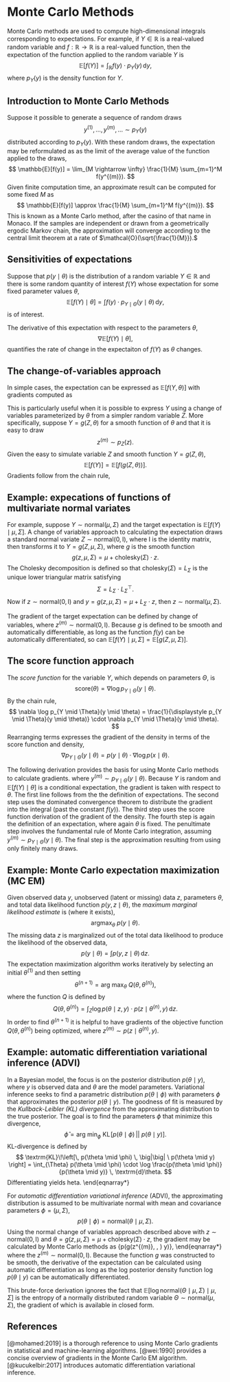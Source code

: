 # Monte Carlo Methods

Monte Carlo methods are used to compute high-dimensional integrals
corresponding to expectations.  For example, if $Y \in \mathbb{R}$ is
a real-valued random variable and $f:\mathbb{R} \rightarrow
\mathbb{R}$ is a real-valued function, then the expectation of the
function applied to the random variable $Y$ is
$$
\mathbb{E}[f(Y)]
= \int_{\mathbb{R}} f(y) \cdot p_Y(y) \, \textrm{d} y,
$$
where $p_Y(y)$ is the density function for $Y$.

## Introduction to Monte Carlo Methods

Suppose it possible to generate a sequence of random draws
$$
y^{(1)}, \ldots, y^{(m)}, \ldots \sim p_Y(y)
$$
distributed according to $p_Y(y)$.  With these random draws, the
expectation may be reformulated as as the limit of the average
value of the function applied to the draws,
$$
\mathbb{E}[f(y)]
=
\lim_{M \rightarrow \infty} \frac{1}{M} \sum_{m=1}^M f(y^{(m)}).
$$
Given finite computation time, an approximate result can be computed
for some fixed $M$ as
$$
\mathbb{E}[f(y)]
\approx \frac{1}{M} \sum_{m=1}^M f(y^{(m)}).
$$
This is known as a Monte Carlo method, after the casino of that name
in Monaco.  If the samples are independent or drawn from a geometrically
ergodic Markov chain, the approximation will converge according to the
central limit theorem at a rate of $\mathcal{O}(\sqrt{\frac{1}{M}}).$

## Sensitivities of expectations

Suppose that $p(y \mid \theta)$ is the distribution of a random
variable $Y \in \mathbb{R}$ and there is some random quantity of
interest $f(Y)$ whose expectation for some fixed parameter values
$\theta$,
$$
\mathbb{E}[f(Y) \mid \theta]
= \int f(y) \cdot p_{Y \mid \Theta}(y \mid \theta) \, \textrm{d}y,
$$
is of interest.

The derivative of this expectation with respect to the parameters
$\theta$,
$$
\nabla \mathbb{E}\left[f(Y) \mid \theta\right],
$$
quantifies the rate of change in the expectaiton of $f(Y)$ as $\theta$
changes.


## The change-of-variables approach

In simple cases, the expectation can be expressed as $\mathbb{E}[f(Y,
\theta)]$ with gradients computed as
\begin{eqnarray*}
\nabla_{\theta} \, \mathbb{E}[f(Y, \theta)]
& = &
\nabla_{\theta} \int f(y, \theta) \cdot p(y) \textrm{d}y
\\[4pt]
& = &
\int \left( \nabla_{\theta} f(y, \theta) \right)
     \cdot p(y)
\textrm{d}y
\\[4pt]
& \approx &
\frac{1}{M} \cdot
\sum_{m = 1}^M
\nabla_{\theta} f(y^{(m)}, \theta) \qquad \textrm{where} \ y^{(m)} \sim
p_Z(z).
\end{eqnarray*}

This is particularly useful when it is possible to express $Y$ using a
change of variables parameterized by $\theta$ from a simpler random
variable $Z$.  More specifically, suppose $Y = g(Z, \theta)$ for a smooth
function of $\theta$ and that it is easy to draw
$$
z^{(m)} \sim p_{Z}(z).
$$
Given the easy to simulate variable $Z$ and smooth function $Y = g(Z, \theta),$
$$
\mathbb{E}[f(Y)]
=
\mathbb{E}[f(g(Z, \theta))].
$$
Gradients follow from the chain rule,
\begin{eqnarray*}
\nabla_{\theta} \mathbb{E}[f(g(Z, \theta))].
& = &
\nabla_{\theta}
\int f(g(z, \theta)) \cdot p(\theta)
\, \textrm{d}z
\\[4pt]
& = &
\int \left( \nabla_{\theta} f(g(z, \theta)) \right) \cdot p(\theta)
\, \textrm{d}z
\\[4pt]
& = &
\int f'(g(z, \theta))
     \cdot \left( \nabla_{\theta} \, g(z, \theta) \right)
     \cdot p(\theta)
\, \textrm{d}z
\\[4pt]
& \approx &
\frac{1}{M}
\cdot \sum_{m = 1}^M
f'(g(z^{(m)}, \theta)) \cdot \nabla_{\theta} g(z^{(m)}, \theta)
\qquad \textrm{where} \ z^{(m)} \sim p_Z(z)
\end{eqnarray*}


## Example: expecations of functions of multivariate normal variates
For example, suppose $Y \sim \textrm{normal}(\mu, \Sigma)$ and the
target expectation is $\mathbb{E}[f(Y) \mid \mu, \Sigma].$  A change of variables
approach to calculating the expectation draws a standard normal
variate $Z \sim \textrm{normal}(0, \textrm{I}),$ where $\textrm{I}$ is
the identity matrix, then transforms it to $Y = g(Z, \mu, \Sigma),$
where $g$ is the smooth function
$$
g(z, \mu, \Sigma) = \mu + \textrm{cholesky}(\Sigma) \cdot z.
$$
The Cholesky decomposition is defined so that
$\textrm{cholesky}(\Sigma) = L_{\Sigma}$ is the unique lower
triangular matrix satisfying
$$
\Sigma = L_{\Sigma} \cdot L_{\Sigma}^{\top}.
$$
Now if $z \sim \textrm{normal}(0, \textrm{I})$ and
$y = g(z, \mu, \Sigma) = \mu + L_{\Sigma} \cdot z,$ then
$z \sim \textrm{normal}(\mu, \Sigma).$

The gradient of the target expectation can be defined by change of
variables,
\begin{eqnarray*}
\nabla_{\mu, \Sigma} \, \mathbb{E}[f(Y) \mid \mu, \Sigma]
& = &
\nabla_{\mu, \Sigma}
\int f(y) \cdot \textrm{normal}(y \mid \mu, \Sigma)
\, \textrm{d}y.
\\[4pt]
& = &
\nabla_{\mu, \Sigma}
\int f(g(z, \mu, \Sigma))
     \cdot \textrm{normal}(z \mid 0, 1)
\, \textrm{d}{z}
\\[4pt]
& = &
\nabla_{\mu, \Sigma}
\int f(g(z, \mu, \Sigma))
     \cdot \textrm{normal}(z \mid 0, 1)
\, \textrm{d}{z}
\\[4pt]
& = &
\int \left( \nabla_{\mu, \Sigma} \,
            f(g(z, \mu, \Sigma)) \right)
     \cdot \textrm{normal}(z \mid 0, 1)
\, \textrm{d}z
\\[4pt]
& \approx &
\frac{1}{M} \cdot \sum_{m = 1}^M
\nabla_{\mu, \Sigma} \, f(g(z^{(m)}, \mu, \Sigma))
\\[4pt]
& \approx &
\frac{1}{M} \cdot \sum_{m = 1}^M
f'(g(z^{(m)}, \mu, \Sigma)) \cdot \nabla_{\mu, \Sigma} \, g(z^{(m)}, \mu, \Sigma),
\end{eqnarray*}
where $z^{(m)} \sim \textrm{normal}(0, \textrm{I})$.  Because $g$ is
defined to be smooth and automatically differentiable, as long as the function
$f(y)$ can be automatically differentiated, so can
$\mathbb{E}[f(Y) \mid \mu, \Sigma] = \mathbb{E}[g(Z, \mu, \Sigma)].$


## The score function approach

The *score function* for the variable $Y$, which depends on parameters
$\Theta$, is
$$
\textrm{score}(\theta) = \nabla \log p_{Y \mid \Theta}(y \mid \theta).
$$
By the chain rule,
$$
\nabla \log p_{Y \mid \Theta}(y \mid \theta)
= \frac{1}{\displaystyle p_{Y \mid \Theta}(y \mid \theta)}
  \cdot \nabla p_{Y \mid \Theta}(y \mid \theta).
$$
Rearranging terms expresses the gradient of the density in terms of
the score function and density,
$$
\nabla p_{Y \mid \Theta}(y \mid \theta)
= p(y \mid \theta) \cdot \nabla \log p(x \mid \theta).
$$

The following derivation provides the basis for using Monte Carlo
methods to calculate gradients.
\begin{eqnarray*}
{\large \nabla}_{\!\theta} \ \mathbb{E}\!\left[f(Y) \mid \theta\right]
& = &
{\large \nabla}_{\!\theta} \int f(y)
            \cdot p_{Y \mid \Theta}(y \mid \theta)
       \, \textrm{d} y
\\[4pt]
& = &
\int f(y)
     \cdot \left( {\large \nabla}_{\!\theta} \, p_{Y \mid \Theta}(y \mid \theta) \right)
\, \textrm{d} y
\\[4pt]
& = &
\int f(y)
     \cdot \left( {\large \nabla}_{\!\theta} \log \, p_{Y \mid \Theta}(y \mid \theta) \right)
     \cdot p_{Y \mid \Theta}(y \mid \theta)
     \, \textrm{d} y
\\[4pt]
& = &
\mathbb{E}\!\left[f(Y) \cdot {\large \nabla}_{\!\theta} \log \, p_{Y \mid
\Theta}(Y \mid \theta) \, \Big| \, \theta \right]
\\[4pt]
& = &
\lim_{M \rightarrow \infty}
\frac{1}{M}
\cdot \sum_{m = 1}^M  y^{(m)}
                    \cdot {\large \nabla}_{\!\theta} \log \, p_{Y \mid \Theta}(y
		    \mid \theta)
\\[4pt]
& \approx &
\frac{1}{M}
\cdot \sum_{m = 1}^M y^{(m)}
                    \cdot {\large \nabla}_{\!\theta} \log \, p_{Y \mid \Theta}(y
		    \mid \theta),
\end{eqnarray*}
where $y^{(m)} \sim p_{Y \mid \Theta}(y \mid \theta).$ Because $Y$ is
random and $\mathbb{E}\left[f(Y) \mid \theta\right]$ is a conditional
expectation, the gradient is taken with respect to $\theta.$ The first
line follows from the the definition of expectations.  The second step
uses the dominated convergence theorem to distribute the gradient into
the integral (past the constant $f(y)$).  The third step uses the
score function derivation of the gradient of the density.  The fourth
step is again the definition of an expectation, where again $\theta$ is
fixed.  The penultimate step involves the fundamental rule of Monte
Carlo integration, assuming $y^{(m)} \sim p_{Y \mid \Theta}(y \mid
\theta).$ The final step is the approximation resulting from using
only finitely many draws.

## Example: Monte Carlo expectation maximization (MC EM)

Given observed data $y$, unobserved (latent or missing) data $z$,
parameters $\theta$, and total data likelihood function $p(y, z \mid
\theta),$ the *maximum marginal likelihood estimate* is (where it exists),
$$
\textrm{argmax}_{\theta} \ p(y \mid \theta).
$$
The missing data $z$ is marginalized out of the total data likelihood
to produce the likelihood of the observed data,
$$
p(y \mid \theta) = \int p(y, z \mid \theta) \, \textrm{d}z.
$$
The expectation maximization algorithm works iteratively by selecting
an initial $\theta^{(1)}$ and then setting
$$
\theta^{(n + 1)}
= \textrm{arg max}_{\theta} \ Q(\theta, \theta^{(n)}),
$$
where the function $Q$ is defined by
$$
Q(\theta, \theta^{(n)})
= \int_Z
  \log p(\theta \mid z, y)
  \cdot p(z \mid \theta^{(n)}, y) \,
\textrm{d}z.
$$
In order to find $\theta^{(n+1)}$ it is helpful to have gradients
of the objective function $Q(\theta, \theta^{(n)})$ being optimized,
\begin{eqnarray*}
\nabla_{\theta} \, Q(\theta, \theta^{(n)})
& = &
\nabla_{\theta}
\int_Z
  \log p(\theta \mid z, y)
  \cdot p(z \mid \theta^{(n)}, y) \,
\textrm{d}z
\\[4pt]
& = &
\int_Z
  \left( \nabla_{\theta}  \log p(\theta \mid z, y) \right)
  \cdot p(z \mid \theta^{(n)}, y) \,
\textrm{d}z
\\[4pt]
& \approx &
\frac{1}{M}
\cdot \sum_{m=1}^M
        \nabla_{\theta} \log p(\theta \mid z^{(m)}, y),
\end{eqnarray*}
where $z^{(m)} \sim p(z \mid \theta^{(n)}, y).$


## Example: automatic differentiation variational inference (ADVI)

In a Bayesian model, the focus is on the posterior distribution
$p(\theta \mid y),$ where $y$ is observed data and $\theta$ are the
model parameters.  Variational inference seeks to find a parametric
distribution $p(\theta \mid \phi)$ with parameters $\phi$ that
approximates the posterior $p(\theta \mid y)$.  The goodness of fit is
measured by the *Kullback-Leibler (KL) divergence* from the approximating
distribution to the true posterior.  The goal is to find the
parameters $\phi$ that minimize this divergence,
$$
\hat{\phi}
=
\textrm{arg min}_{\phi}
\ \textrm{KL}\!\left[p(\theta \mid \phi) \, \big|\big| \ p(\theta \mid y)\right].
$$
KL-divergence is defined by
$$
\textrm{KL}\!\left[\, p(\theta \mid \phi) \, \big|\big| \ p(\theta \mid y) \right]
= \int_{\Theta}
  p(\theta \mid \phi)
  \cdot \log \frac{p(\theta \mid \phi)}
                  {p(\theta \mid y)}
  \, \textrm{d}\theta.
$$
Differentiating yields
\begin{eqnarray*}
\nabla_{\phi}
\
\textrm{KL}\!\left[\, p(\theta \mid \phi) \, \big|\big| \ p(\theta \mid y) \right]
=
\nabla_{\phi}
\int_{\Theta}
  p(\theta \mid \phi)
  \cdot \log \frac{p(\theta \mid \phi)}
                  {p(\theta \mid y)}
\, \textrm{d}\theta.
\end{eqnarray*}

For *automatic differentiation variational inference* (ADVI), the
approximating distribution is assumed to be multivariate normal
with mean and covariance parameters $\phi = (\mu, \Sigma)$,
$$
p(\theta \mid \phi) = \textrm{normal}(\theta \mid \mu, \Sigma).
$$
Using the normal change of variables approach described above
with $z \sim \textrm{normal}(0, \textrm{I})$ and
$\theta = g(z, \mu, \Sigma) = \mu + \textrm{cholesky}(\Sigma) \cdot
z,$ the gradient may be calculated by Monte Carlo methods as
\begin{eqnarray*}
\nabla_{\phi}
\
\textrm{KL}\!\left[\, p(\theta \mid \phi) \, \big|\big| \ p(\theta \mid y) \right]
& = &
\nabla_{\mu, \Sigma}
\int_{\Theta}
  \textrm{normal}(\theta \mid \mu, \Sigma)
  \cdot \log \frac{\textrm{normal}(\theta \mid \mu, \Sigma)}
                  {p(\theta \mid y)}
\, \textrm{d}\theta
\\[4pt]
& = &
\nabla_{\mu, \Sigma}
\int_{\Theta}
  \textrm{normal}(z \mid 0, 1)
  \cdot \log \frac{\textrm{normal}(g(z, \mu, \Sigma) \mid \mu, \Sigma)}
                  {p(g(z, \mu, \Sigma) \mid y)}
\, \textrm{d}z
\\[4pt]
& = &
\int_{\Theta}
  \textrm{normal}(z \mid 0, 1)
  \cdot \nabla_{\mu, \Sigma}
         \log \frac{\textrm{normal}(g(z, \mu, \Sigma) \mid \mu, \Sigma)}
                   {p(g(z, \mu, \Sigma) \mid y)}
\, \textrm{d}z
\\[4pt]
& \approx &
\frac{1}{M} \cdot \sum_{m = 1}^M
\nabla_{\mu, \Sigma}
         \log \frac{\textrm{normal}(g(z^{(m)}, \mu, \Sigma) \mid \mu, \Sigma)}
                   {p(g(z^{(m)}, \mu, \Sigma) \mid y)},
\end{eqnarray*}
where the $z^{(m)} \sim \textrm{normal}(0, \textrm{I}).$  Because the
function $g$ was constructed to be smooth, the derivative of the
expectation can be calculated using automatic differentiation as long
as the log posterior density function $\log p(\theta \mid y)$ can be automatically
differentiated.

This brute-force derivation ignores the fact that $\mathbb{E}[\log
\textrm{normal}(\Theta \mid \mu, \Sigma) \mid \mu, \Sigma]$ is the
entropy of a normally distributed random variable $\Theta \sim
\textrm{normal}(\mu, \Sigma)$, the gradient of which is available in
closed form.


## References

[@mohamed:2019] is a thorough reference to using Monte Carlo gradients
in statistical and machine-learning algorithms. [@wei:1990] provides a
concise overview of gradients in the Monte Carlo EM
algorithm. [@kucukelbir:2017] introduces automatic differentiation
variational inference.